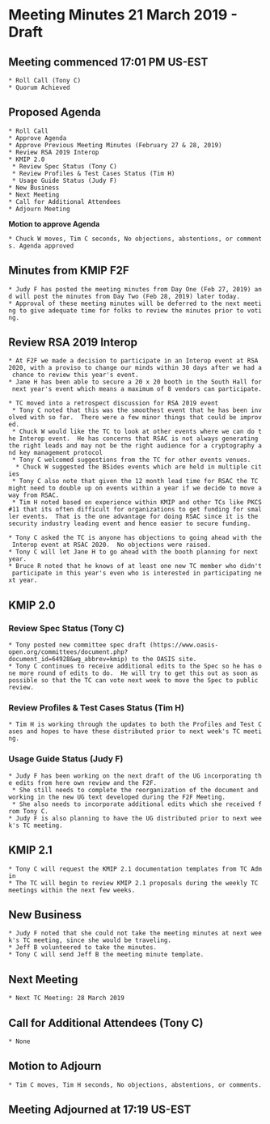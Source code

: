 = Meeting Minutes 21 March 2019 - Draft =
== Meeting commenced 17:01 PM US-EST ==
 * Roll Call (Tony C)
 * Quorum Achieved

== Proposed Agenda ==
 * Roll Call
 * Approve Agenda
 * Approve Previous Meeting Minutes (February 27 & 28, 2019)
 * Review RSA 2019 Interop
 * KMIP 2.0
  * Review Spec Status (Tony C)
  * Review Profiles & Test Cases Status (Tim H)
  * Usage Guide Status (Judy F)
 * New Business
 * Next Meeting
 * Call for Additional Attendees
 * Adjourn Meeting

'''Motion to approve Agenda'''

 * Chuck W moves, Tim C seconds, No objections, abstentions, or comments. Agenda approved

== Minutes from KMIP F2F ==
 * Judy F has posted the meeting minutes from Day One (Feb 27, 2019) and will post the minutes from Day Two (Feb 28, 2019) later today.
 * Approval of these meeting minutes will be deferred to the next meeting to give adequate time for folks to review the minutes prior to voting.

== Review RSA 2019 Interop ==
 * At F2F we made a decision to participate in an Interop event at RSA 2020, with a proviso to change our minds within 30 days after we had a chance to review this year's event.
 * Jane H has been able to secure a 20 x 20 booth in the South Hall for next year's event which means a maximum of 8 vendors can participate.

 * TC moved into a retrospect discussion for RSA 2019 event
  * Tony C noted that this was the smoothest event that he has been involved with so far.  There were a few minor things that could be improved.
  * Chuck W would like the TC to look at other events where we can do the Interop event.  He has concerns that RSAC is not always generating the right leads and may not be the right audience for a cryptography and key management protocol
  * Tony C welcomed suggestions from the TC for other events venues.
   * Chuck W suggested the BSides events which are held in multiple cities
  * Tony C also note that given the 12 month lead time for RSAC the TC might need to double up on events within a year if we decide to move away from RSAC.
  * Tim H noted based on experience within KMIP and other TCs like PKCS#11 that its often difficult for organizations to get funding for smaller events.  That is the one advantage for doing RSAC since it is the security industry leading event and hence easier to secure funding.

 * Tony C asked the TC is anyone has objections to going ahead with the Interop event at RSAC 2020.  No objections were raised.
 * Tony C will let Jane H to go ahead with the booth planning for next year.
 * Bruce R noted that he knows of at least one new TC member who didn't participate in this year's even who is interested in participating next year.

== KMIP 2.0 ==
=== Review Spec Status (Tony C) ===
 * Tony posted new committee spec draft (https://www.oasis-open.org/committees/document.php?document_id=64928&wg_abbrev=kmip) to the OASIS site.
 * Tony C continues to receive additional edits to the Spec so he has one more round of edits to do.  He will try to get this out as soon as possible so that the TC can vote next week to move the Spec to public review.

=== Review Profiles & Test Cases Status (Tim H) ===
 * Tim H is working through the updates to both the Profiles and Test Cases and hopes to have these distributed prior to next week's TC meeting.

=== Usage Guide Status (Judy F) ===
 * Judy F has been working on the next draft of the UG incorporating the edits from here own review and the F2F.
  * She still needs to complete the reorganization of the document and working in the new UG text developed during the F2F Meeting.
  * She also needs to incorporate additional edits which she received from Tony C.
 * Judy F is also planning to have the UG distributed prior to next week's TC meeting.

== KMIP 2.1 ==
 * Tony C will request the KMIP 2.1 documentation templates from TC Admin
 * The TC will begin to review KMIP 2.1 proposals during the weekly TC meetings within the next few weeks.

== New Business ==
 * Judy F noted that she could not take the meeting minutes at next week's TC meeting, since she would be traveling.
 * Jeff B volunteered to take the minutes.
 * Tony C will send Jeff B the meeting minute template.

== Next Meeting ==
 * Next TC Meeting: 28 March 2019

== Call for Additional Attendees (Tony C) ==
 * None

== Motion to Adjourn ==
 * Tim C moves, Tim H seconds, No objections, abstentions, or comments.

== Meeting Adjourned at 17:19 US-EST ==
